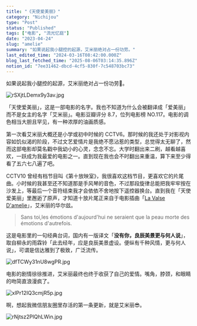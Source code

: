 ```yaml
---
title: "《天使爱美丽》"
category: "Nichijou"
type: "Post"
status: "Published"
tags: ["电影", "流光忆庭"]
date: "2023-04-24"
slug: "amelie"
summary: "如果说起我小腿控的起源，艾米丽绝对占一份功劳。"
last_edited_time: "2024-03-16T08:42:00.000Z"
blog_last_fetched_time: "2025-08-06T03:14:35.896Z"
notion_id: "7ee31462-dbcd-4cf5-830f-7c548703bc73"
---
```



如果说起我小腿控的起源，艾米丽绝对占一份功劳🫣。


![rSXjtLDemx9y3av.jpg](https://cdn.sa.net/2024/03/16/rSXjtLDemx9y3av.jpg)


「天使爱美丽」，这是一部电影的名字。我也不知道为什么会被翻译成「爱美丽」而不是女主的名字「艾米丽」。电影豆瓣评分 8.7，位列电影榜 NO.117。电影的调色相当大胆且罕见，有一种浓厚的油画质感。


第一次看艾米丽大概还是小学或初中时候的 CCTV6。那时候的我还处于对影视内容如饥似渴的阶段，不过文艺爱情片是我绝不愿沾惹的类型，总觉得太无聊了，然而这部电影却莫名戳中我幼小的心灵，念念不忘。大学时翻出来二刷，越看越喜欢，一跃成为我最爱的电影之一。直到现在我也会不时翻出来重温，算下来至少得看了五六七八遍了吧。


CCTV10 曾经有档节目叫《第十放映室》，我很喜欢这档节目，更喜欢它的片尾曲。小时候的我甚至还不知道那是手风琴的音色，不过那段旋律总能把我牢牢按在沙发上，等最后一个音符结束我才会依依不舍地按下遥控器换台。直到我在「天使爱美丽」里邂逅了原声，才知道十放片尾正来自于电影插曲「[La Valse D'amelie](https://music.163.com/song?id=26635188&userid=45403592)」，艾米丽的华尔兹。


> Sans toi,les émotions d'aujourd'hui ne seraient que la peau morte des émotions d'autrefois.


这是电影里的一句经典台词，国内有一版译文「**没有你，良辰美景更与何人说**」，取自柳永的雨霖铃「此去经年，应是良辰美景虚设。便纵有千种风情，更与何人说」，可谓是信达雅到了极致，广泛流传。


![dfTCWy31nU8wgPR.jpg](https://cdn.sa.net/2024/03/16/dfTCWy31nU8wgPR.jpg)


电影的剧情徐徐推进，艾米丽最终也终于收获了自己的爱情。嘴角，脖颈，和眼睛的吻简直浪漫疯了。


![xlPr12IQ3cmjR5p.jpg](https://cdn.sa.net/2024/03/16/xlPr12IQ3cmjR5p.jpg)


啊，想起我微信朋友圈里存活的第一条更新，就是艾米丽😎。


![rNjtsz2PlQhLWin.jpg](https://cdn.sa.net/2024/03/16/rNjtsz2PlQhLWin.jpg)

